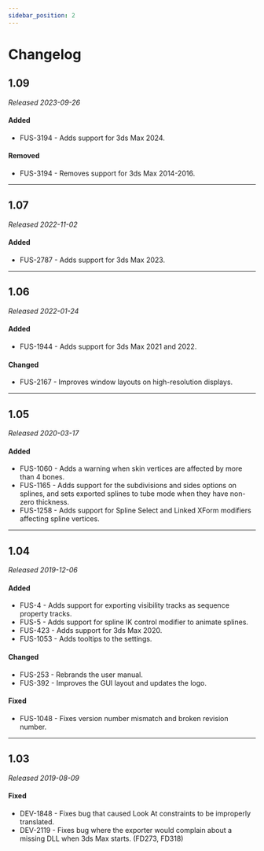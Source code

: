 ```yaml
---
sidebar_position: 2
---
```


# Changelog

## 1.09

*Released 2023-09-26*

#### Added

- FUS-3194 - Adds support for 3ds Max 2024.

#### Removed

- FUS-3194 - Removes support for 3ds Max 2014-2016.

---

## 1.07

*Released 2022-11-02*

#### Added

- FUS-2787 - Adds support for 3ds Max 2023.

---

## 1.06

*Released 2022-01-24*

#### Added

- FUS-1944 - Adds support for 3ds Max 2021 and 2022.

#### Changed

- FUS-2167 - Improves window layouts on high-resolution displays.

---

## 1.05

*Released 2020-03-17*

#### Added

- FUS-1060 - Adds a warning when skin vertices are affected by more than 4 bones.
- FUS-1165 - Adds support for the subdivisions and sides options on splines, and sets exported splines to tube mode when they have non-zero thickness.
- FUS-1258 - Adds support for Spline Select and Linked XForm modifiers affecting spline vertices.

---

## 1.04

*Released 2019-12-06*

#### Added

- FUS-4 - Adds support for exporting visibility tracks as sequence property tracks.
- FUS-5 - Adds support for spline IK control modifier to animate splines.
- FUS-423 - Adds support for 3ds Max 2020.
- FUS-1053 - Adds tooltips to the settings.

#### Changed

- FUS-253 - Rebrands the user manual.
- FUS-392 - Improves the GUI layout and updates the logo.

#### Fixed

- FUS-1048 - Fixes version number mismatch and broken revision number.

---

## 1.03

*Released 2019-08-09*

#### Fixed

- DEV-1848 - Fixes bug that caused Look At constraints to be improperly translated.
- DEV-2119 - Fixes bug where the exporter would complain about a missing DLL when 3ds Max starts. (FD273, FD318)

